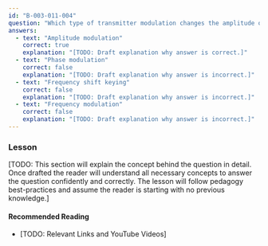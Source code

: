 ```yaml
---
id: "B-003-011-004"
question: "Which type of transmitter modulation changes the amplitude of an RF wave for the purpose of conveying information?"
answers:
  - text: "Amplitude modulation"
    correct: true
    explanation: "[TODO: Draft explanation why answer is correct.]"
  - text: "Phase modulation"
    correct: false
    explanation: "[TODO: Draft explanation why answer is incorrect.]"
  - text: "Frequency shift keying"
    correct: false
    explanation: "[TODO: Draft explanation why answer is incorrect.]"
  - text: "Frequency modulation"
    correct: false
    explanation: "[TODO: Draft explanation why answer is incorrect.]"
---
```


### Lesson

[TODO: This section will explain the concept behind the question in detail. Once drafted the reader will understand all necessary concepts to answer the question confidently and correctly. The lesson will follow pedagogy best-practices and assume the reader is starting with no previous knowledge.]

#### Recommended Reading

- [TODO: Relevant Links and YouTube Videos]
